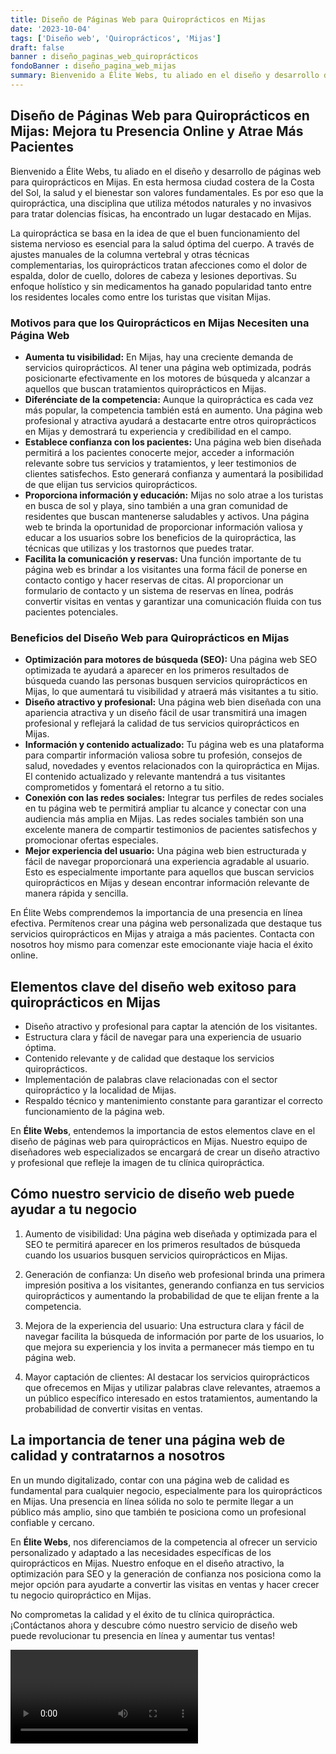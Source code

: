 ```yaml
---
title: Diseño de Páginas Web para Quiroprácticos en Mijas
date: '2023-10-04'
tags: ['Diseño web', 'Quiroprácticos', 'Mijas']
draft: false
banner : diseño_paginas_web_quiroprácticos
fondoBanner : diseño_pagina_web_mijas
summary: Bienvenido a Élite Webs, tu aliado en el diseño y desarrollo de páginas web para quiroprácticos en Mijas. En esta hermosa ciudad costera de la Costa del Sol, la salud y el bienestar son valores fundamentales. Es por eso que la quiropráctica, una disciplina que utiliza métodos naturales y no invasivos para tratar dolencias físicas, ha encontrado un lugar destacado en Mijas.
---
```


## **Diseño de Páginas Web para Quiroprácticos en Mijas: Mejora tu Presencia Online y Atrae Más Pacientes**

Bienvenido a Élite Webs, tu aliado en el diseño y desarrollo de páginas web para quiroprácticos en Mijas. En esta hermosa ciudad costera de la Costa del Sol, la salud y el bienestar son valores fundamentales. Es por eso que la quiropráctica, una disciplina que utiliza métodos naturales y no invasivos para tratar dolencias físicas, ha encontrado un lugar destacado en Mijas.

La quiropráctica se basa en la idea de que el buen funcionamiento del sistema nervioso es esencial para la salud óptima del cuerpo. A través de ajustes manuales de la columna vertebral y otras técnicas complementarias, los quiroprácticos tratan afecciones como el dolor de espalda, dolor de cuello, dolores de cabeza y lesiones deportivas. Su enfoque holístico y sin medicamentos ha ganado popularidad tanto entre los residentes locales como entre los turistas que visitan Mijas.

### **Motivos para que los Quiroprácticos en Mijas Necesiten una Página Web**

- **Aumenta tu visibilidad:** En Mijas, hay una creciente demanda de servicios quiroprácticos. Al tener una página web optimizada, podrás posicionarte efectivamente en los motores de búsqueda y alcanzar a aquellos que buscan tratamientos quiroprácticos en Mijas. 
- **Diferénciate de la competencia:** Aunque la quiropráctica es cada vez más popular, la competencia también está en aumento. Una página web profesional y atractiva ayudará a destacarte entre otros quiroprácticos en Mijas y demostrará tu experiencia y credibilidad en el campo.
- **Establece confianza con los pacientes:** Una página web bien diseñada permitirá a los pacientes conocerte mejor, acceder a información relevante sobre tus servicios y tratamientos, y leer testimonios de clientes satisfechos. Esto generará confianza y aumentará la posibilidad de que elijan tus servicios quiroprácticos.
- **Proporciona información y educación:** Mijas no solo atrae a los turistas en busca de sol y playa, sino también a una gran comunidad de residentes que buscan mantenerse saludables y activos. Una página web te brinda la oportunidad de proporcionar información valiosa y educar a los usuarios sobre los beneficios de la quiropráctica, las técnicas que utilizas y los trastornos que puedes tratar.
- **Facilita la comunicación y reservas:** Una función importante de tu página web es brindar a los visitantes una forma fácil de ponerse en contacto contigo y hacer reservas de citas. Al proporcionar un formulario de contacto y un sistema de reservas en línea, podrás convertir visitas en ventas y garantizar una comunicación fluida con tus pacientes potenciales.

### **Beneficios del Diseño Web para Quiroprácticos en Mijas**

- **Optimización para motores de búsqueda (SEO):** Una página web SEO optimizada te ayudará a aparecer en los primeros resultados de búsqueda cuando las personas busquen servicios quiroprácticos en Mijas, lo que aumentará tu visibilidad y atraerá más visitantes a tu sitio.
- **Diseño atractivo y profesional:** Una página web bien diseñada con una apariencia atractiva y un diseño fácil de usar transmitirá una imagen profesional y reflejará la calidad de tus servicios quiroprácticos en Mijas.
- **Información y contenido actualizado:** Tu página web es una plataforma para compartir información valiosa sobre tu profesión, consejos de salud, novedades y eventos relacionados con la quiropráctica en Mijas. El contenido actualizado y relevante mantendrá a tus visitantes comprometidos y fomentará el retorno a tu sitio.
- **Conexión con las redes sociales:** Integrar tus perfiles de redes sociales en tu página web te permitirá ampliar tu alcance y conectar con una audiencia más amplia en Mijas. Las redes sociales también son una excelente manera de compartir testimonios de pacientes satisfechos y promocionar ofertas especiales.
- **Mejor experiencia del usuario:** Una página web bien estructurada y fácil de navegar proporcionará una experiencia agradable al usuario. Esto es especialmente importante para aquellos que buscan servicios quiroprácticos en Mijas y desean encontrar información relevante de manera rápida y sencilla.

En Élite Webs comprendemos la importancia de una presencia en línea efectiva. Permítenos crear una página web personalizada que destaque tus servicios quiroprácticos en Mijas y atraiga a más pacientes. Contacta con nosotros hoy mismo para comenzar este emocionante viaje hacia el éxito online.

<GifSeo />

<Cta />

## Elementos clave del diseño web exitoso para quiroprácticos en Mijas

- Diseño atractivo y profesional para captar la atención de los visitantes.
- Estructura clara y fácil de navegar para una experiencia de usuario óptima.
- Contenido relevante y de calidad que destaque los servicios quiroprácticos.
- Implementación de palabras clave relacionadas con el sector quiropráctico y la localidad de Mijas.
- Respaldo técnico y mantenimiento constante para garantizar el correcto funcionamiento de la página web.

En **Élite Webs**, entendemos la importancia de estos elementos clave en el diseño de páginas web para quiroprácticos en Mijas. Nuestro equipo de diseñadores web especializados se encargará de crear un diseño atractivo y profesional que refleje la imagen de tu clínica quiropráctica.

## Cómo nuestro servicio de diseño web puede ayudar a tu negocio

1. Aumento de visibilidad: Una página web diseñada y optimizada para el SEO te permitirá aparecer en los primeros resultados de búsqueda cuando los usuarios busquen servicios quiroprácticos en Mijas.

2. Generación de confianza: Un diseño web profesional brinda una primera impresión positiva a los visitantes, generando confianza en tus servicios quiroprácticos y aumentando la probabilidad de que te elijan frente a la competencia.

3. Mejora de la experiencia del usuario: Una estructura clara y fácil de navegar facilita la búsqueda de información por parte de los usuarios, lo que mejora su experiencia y los invita a permanecer más tiempo en tu página web.

4. Mayor captación de clientes: Al destacar los servicios quiroprácticos que ofrecemos en Mijas y utilizar palabras clave relevantes, atraemos a un público específico interesado en estos tratamientos, aumentando la probabilidad de convertir visitas en ventas.

## La importancia de tener una página web de calidad y contratarnos a nosotros

En un mundo digitalizado, contar con una página web de calidad es fundamental para cualquier negocio, especialmente para los quiroprácticos en Mijas. Una presencia en línea sólida no solo te permite llegar a un público más amplio, sino que también te posiciona como un profesional confiable y cercano.

En **Élite Webs**, nos diferenciamos de la competencia al ofrecer un servicio personalizado y adaptado a las necesidades específicas de los quiroprácticos en Mijas. Nuestro enfoque en el diseño atractivo, la optimización para SEO y la generación de confianza nos posiciona como la mejor opción para ayudarte a convertir las visitas en ventas y hacer crecer tu negocio quiropráctico en Mijas.

No comprometas la calidad y el éxito de tu clínica quiropráctica. ¡Contáctanos ahora y descubre cómo nuestro servicio de diseño web puede revolucionar tu presencia en línea y aumentar tus ventas!

<Video />

<CtaBot job='Quiroprácticos' city='Mijas'/>

<Gmaps query='Mijas+españa+maps' />